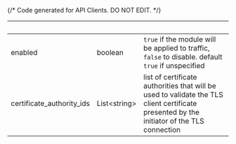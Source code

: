{/* Code generated for API Clients. DO NOT EDIT. */}

| &nbsp;                    | &nbsp;             | &nbsp;                                                                                                                                    |
| ------------------------- | ------------------ | ----------------------------------------------------------------------------------------------------------------------------------------- |
| enabled                   | boolean            | `true` if the module will be applied to traffic, `false` to disable. default `true` if unspecified                                        |
| certificate_authority_ids | List&lt;string&gt; | list of certificate authorities that will be used to validate the TLS client certificate presented by the initiator of the TLS connection |
